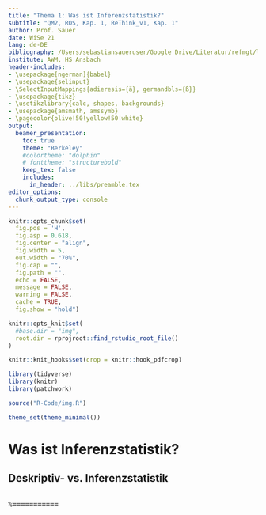 ```yaml
---
title: "Thema 1: Was ist Inferenzstatistik?"
subtitle: "QM2, ROS, Kap. 1, ReThink_v1, Kap. 1"
author: Prof. Sauer
date: WiSe 21
lang: de-DE
bibliography: /Users/sebastiansaueruser/Google Drive/Literatur/refmgt/library-ses.bib
institute: AWM, HS Ansbach
header-includes:
- \usepackage[ngerman]{babel}
- \usepackage{selinput}
- \SelectInputMappings{adieresis={ä}, germandbls={ß}}
- \usepackage{tikz}
- \usetikzlibrary{calc, shapes, backgrounds}
- \usepackage{amsmath, amssymb}
- \pagecolor{olive!50!yellow!50!white}
output:
  beamer_presentation:
    toc: true
    theme: "Berkeley"
    #colortheme: "dolphin"
    # fonttheme: "structurebold"
    keep_tex: false 
    includes:
      in_header: ../libs/preamble.tex    
editor_options: 
  chunk_output_type: console
---
```



```r
knitr::opts_chunk$set(
  fig.pos = 'H',
  fig.asp = 0.618,
  fig.center = "align",
  fig.width = 5,
  out.width = "70%",
  fig.cap = "", 
  fig.path = "",
  echo = FALSE,
  message = FALSE,
  warning = FALSE,
  cache = TRUE,
  fig.show = "hold")

knitr::opts_knit$set(
  #base.dir = "img",
  root.dir = rprojroot::find_rstudio_root_file()
)

knitr::knit_hooks$set(crop = knitr::hook_pdfcrop)
```


```r
library(tidyverse)
library(knitr)
library(patchwork)
```

```r
source("R-Code/img.R")
```






```r
theme_set(theme_minimal())
```

# Was ist Inferenzstatistik?



\hyphenation{Wahr-schein-lichk-keit} 





## Deskriptiv- vs. Inferenzstatistik
\tikzset{
zahl/.style={fill=blue!70!yellow, text=black, label=center:\textsf{\Large Z}},
kopf/.style={fill=orange!90!blue, label=center:\textsf{\Large K}}
}</pre>
<pre>\begin{tikzpicture}
[scale=1.5, transform shape,
thick,
every node/.style={draw, circle, minimum size=10mm},
grow=down, %Zeichenrichtung
level 1/.style={sibling distance=3cm},
level 2/.style={sibling distance=4cm},
level 3/.style={sibling distance=2cm},
level distance=1.25cm]

\node[fill=gray!40, shape=rectangle, rounded corners, minimum width = 6cm] {Münzwurf}
child{ node[shape=circle split,draw,line width=1pt,minimum size=10mm,inner sep=0mm, font=\sffamily\large, rotate=30] (Start) { \rotatebox{-30}{K} \nodepart{lower} \rotatebox{-30}{Z}}
child {node[kopf] (A) {}
child {node[kopf] (B) {}}
child {node[zahl] (C) {}}
}
child {node[zahl] (D) {}
child {node[kopf] (E) {}}
child {node[zahl] (F) {}}
}
};

%Füllung der Wurzel = "Start"
\begin{scope}[on background layer, rotate=30]
\fill[kopf] (Start.base) ([xshift=0mm]Start.east) arc (0:180:5mm)--cycle;
\fill[zahl] (Start.base) ([xshift= 0pt]Start.west) arc (180:360:5mm)--cycle;
\end{scope}

%Beschriftung
\path (Start) -- (A) node [draw=none, near start, left] {$0.5$};
\path (A) -- (B) node [draw=none, near start, left] {$0.5$};
\path (A) -- (C) node [draw=none, near start, right] {$0.5$};
\path (Start) -- (D) node [draw=none, near start, right] {$0.5$};
\path (D) -- (E) node [draw=none, near start, left] {$0.5$};
\path (D) -- (F) node [draw=none, near start, right] {$0.5$};
%
\node[below=11pt, draw=none, name=X] at (B) {$0.25$};
\node[below=11pt, draw=none] at (C) {$0.25$};
\node[below=11pt, draw=none, name=Y] at (E) {$0.25$};
\node[below=11pt, draw=none] at (F) {$0.25$};
%
\draw[densely dashed, rounded corners, thin] (X.south west) rectangle (Y.north east);

\end{tikzpicture}
%===========
